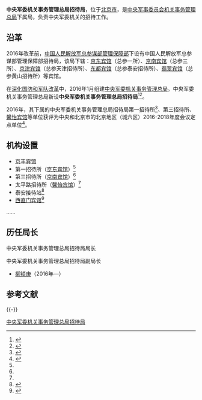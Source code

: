 {{expand|time=2016-11-23T11:36:15+00:00}}
{{Infobox PRCG
|color = darkgreen
|机构名称 = 中央军委机关事务管理总局招待局
|上级机构 = [[中央军事委员会机关事务管理总局|中央军事委员会机关事务管理总局]]
|机构类型 = 中央军委机关事务管理总局下属局
|军事级别 = 
|标志1 = China Emblem PLA.svg
|标志1说明 = [[中国人民解放军军徽|中国人民解放军军徽]]
|职位1 = 局长
|人员1 = 
|衔级1 = 
|职位2 = 
|人员2 =
|职位3 =
|人员3 =
|职位4 =
|人员4 =
|地址1 = [[北京市|北京市]][[东城区_(北京市)|东城区]][[海运仓|海运仓]]1号
|成立时间 = 2016年
|a=
|b=
|c=
|d=
|E=
|e=
}}
'''中央军委机关事务管理总局招待局'''，位于[[北京市|北京市]]，是[[中央军事委员会机关事务管理总局|中央军事委员会机关事务管理总局]]下属局，负责中央军委机关的招待工作。

==沿革==
2016年改革前，[[中央军事委员会机关事务管理总局|中国人民解放军总参谋部管理保障部]]下设有中国人民解放军总参谋部管理保障部招待局，该局下辖：[[京东宾馆|京东宾馆]]（总参一所）、[[京南宾馆|京南宾馆]]（总参三所）、[[京津宾馆|京津宾馆]]（总参天津招待所）、[[东都宾馆|东都宾馆]]（总参泰安招待所）、[[翡翠宾馆|翡翠宾馆]]（总参黄山招待所）等宾馆。

在[[深化国防和军队改革|深化国防和军队改革]]中，2016年1月组建[[中央军事委员会机关事务管理总局|中央军委机关事务管理总局]]。中央军委机关事务管理总局新设'''中央军委机关事务管理总局招待局'''<ref name="gg">{{Cite web|title=更新电梯工程招标公告|url=http://www.bidchance.com/calggnew/2016/12/16/17833922.html|date=2016-12-16|publisher=中国招标网|access-date=2017-03-28|archive-url=https://web.archive.org/web/20170904211620/http://www.bidchance.com/calggnew/2016/12/16/17833922.html|archive-date=2017-09-04|dead-url=yes}}</ref><ref name="xy">{{Cite web|title=馨怡宾馆简介|url=http://www.ydl169.com/wenxin/article.asp?articleid=6|accessdate=2017-03-28|publisher=馨怡网|archiveurl=https://web.archive.org/web/20170904202104/http://www.ydl169.com/wenxin/article.asp?articleid=6|archivedate=2017-09-04|dead-url=yes}}</ref>。

2016年，其下属的中央军委机关事务管理总局招待局第一招待所<ref name="diyi">{{Cite web|title=北京地区（城六区）2016-2018年度会议定点单位协议采购项目中标公告：006中标公告附件1：第一包中标供应商名单|url=http://www.ccgp.gov.cn/cggg/dfgg/zbgg/201701/t20170117_7867097.htm|date=2017-01-17|publisher=中国政府采购网|accessdate=2017-03-28|archive-date=2017-03-29|archive-url=https://web.archive.org/web/20170329050101/http://www.ccgp.gov.cn/cggg/dfgg/zbgg/201701/t20170117_7867097.htm|dead-url=no}}</ref>、第三招待所、[[馨怡宾馆|馨怡宾馆]]等单位获评为中央和北京市的北京地区（城六区）2016-2018年度会议定点单位<ref name="zhbiao">{{Cite web|title=北京地区（城六区）2016-2018年度会议定点单位协议采购项目中标公告：006中标公告附件2：第二包中标供应商名单|url=http://www.ccgp.gov.cn/cggg/dfgg/zbgg/201701/t20170117_7867097.htm|date=2017-01-17|publisher=中国政府采购网|accessdate=2017-03-28|archive-date=2017-03-29|archive-url=https://web.archive.org/web/20170329050101/http://www.ccgp.gov.cn/cggg/dfgg/zbgg/201701/t20170117_7867097.htm|dead-url=no}}</ref>。

==机构设置==
*[[京丰宾馆|京丰宾馆]]
*第一招待所（[[京东宾馆|京东宾馆]]）<ref name="diyi" />
*第三招待所（[[京南宾馆|京南宾馆]]）<ref name="gg" />
*太平路招待所（[[馨怡宾馆|馨怡宾馆]]）<ref name="xy" />
*泰安接待站<ref>{{Cite web|title=中央军委机关事务管理总局招待局泰安接待站配电室改造项目中标公告|url=http://www.caigou2003.com/tender/success/3304857.html|date=2017-10-24|publisher=政府采购信息网|accessdate=2018-03-02|archive-date=2018-03-03|archive-url=https://web.archive.org/web/20180303050602/http://www.caigou2003.com/tender/success/3304857.html|dead-url=no}}</ref>
*[[西直门宾馆|西直门宾馆]]<ref>{{cite web|url=http://www.crcc.cn/art/2019/3/25/art_618_2868869.html|title=中铁建设集团电梯公司圆满完成全国“两会”保驾任务|publisher=[[中国铁建|中国铁建]]|date=2019-03-25|quote=中央军委机关事务管理总局招待局西直门宾馆承接了出席全国“两会”接待保障任务|accessdate=2021-02-17}}</ref>
……

==历任局长==
{{col-begin}}
{{col-2}}
;中央军委机关事务管理总局招待局局长

{{col-2}}
;中央军委机关事务管理总局招待局副局长
*[[柳锁庚|柳锁庚]]（2016年—）
{{col-end}}
== 参考文献 ==
{{Reflist}}
{{-}}
{{中央军委|属}}
[[Category:中央军委机关事务管理总局招待局|]]